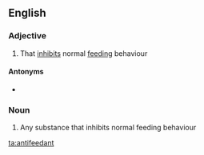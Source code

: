==English==

===Adjective===
{{en-adj}}

# {{label|en|ecology}} That [[inhibit]]s normal [[feeding]] behaviour

====Antonyms====
* {{l|en|phagostimulatory}}

===Noun===
{{en-noun}}

# {{label|en|biochemistry}} Any substance that inhibits normal feeding behaviour

[[ta:antifeedant]]